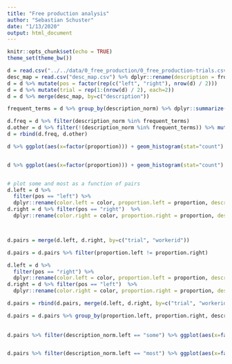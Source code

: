 ```yaml
---
title: "Free production analysis"
author: "Sebastian Schuster"
date: "1/13/2020"
output: html_document
---
```


```r
knitr::opts_chunk$set(echo = TRUE)
theme_set(theme_bw())
```

```r

d = read.csv("../../data/0_free_production/0_free_production-trials.csv")
desc_map = read.csv("desc_map.csv") %>% dplyr::rename(description = from, description_norm=to)
d = d %>% mutate(pos = factor(rep(c("left", "right"), nrow(d) / 2)))
d = d %>% mutate(trial = rep(1:(nrow(d) / 2), each=2))
d = d %>% merge(desc_map, by=c("description"))

frequent_terms = d %>% group_by(description_norm) %>% dplyr::summarize(n = n()) %>% filter(n > 5) %>% select(description_norm) %>% .$description_norm

d.freq = d %>% filter(description_norm %in% frequent_terms)
d.other = d %>% filter(!(description_norm %in% frequent_terms)) %>% mutate(description_norm ="other")
d = rbind(d.freq, d.other)

d %>% ggplot(aes(x=factor(proportion))) + geom_histogram(stat="count") + facet_wrap(~description_norm, scales="free_y")


d %>% ggplot(aes(x=factor(proportion))) + geom_histogram(stat="count") + facet_wrap(~description_norm)


# plot some and most as a function of pairs
d.left = d %>% 
  filter(pos == "left") %>% 
  dplyr::rename(color.left = color, proportion.left = proportion, description_norm.left = description_norm)
d.right = d %>% filter(pos == "right")  %>% 
  dplyr::rename(color.right = color, proportion.right = proportion, description_norm.right = description_norm)



d.pairs = merge(d.left, d.right, by=c("trial", "workerid"))

d.pairs = d.pairs %>% filter(proportion.left != proportion.right)

d.left = d %>% 
  filter(pos == "right") %>% 
  dplyr::rename(color.left = color, proportion.left = proportion, description_norm.left = description_norm)
d.right = d %>% filter(pos == "left")  %>% 
  dplyr::rename(color.right = color, proportion.right = proportion, description_norm.right = description_norm)

d.pairs = rbind(d.pairs, merge(d.left, d.right, by=c("trial", "workerid")))

d.pairs = d.pairs %>% group_by(proportion.left, proportion.right, description_norm.left) %>% dplyr::summarize(n = n()) %>% group_by(proportion.left, proportion.right) %>% dplyr::mutate(p = n/sum(n))
  
  
d.pairs %>% filter(description_norm.left == "some") %>% ggplot(aes(x=factor(proportion.right), y=p)) + facet_wrap(~proportion.left) + geom_bar(stat="identity") + ggtitle("Responses of some") + xlab("Competitor proportion") 


d.pairs %>% filter(description_norm.left == "most") %>% ggplot(aes(x=factor(proportion.right), y=p)) + facet_wrap(~proportion.left) + geom_bar(stat="identity") + ggtitle("Responses of most") + xlab("Competitor proportion") 



```